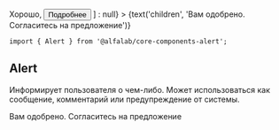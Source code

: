 


<Meta
    title='Компоненты/Alert'
    component={Alert}
/>


<!-- Canvas -->

<Story name='Alert'>
    <Alert
        view={select('view', ['common', 'negative', 'positive', 'attention'], 'common')}
        title={text('title', '')}
        hasCloser={boolean('hasCloser', false)}
        buttons={boolean('buttons', false) ? [
            <Button>Хорошо</Button>,
            <Button>Подробнее</Button>
        ] : null}
    >
        {text('children', 'Вам одобрено. Согласитесь на предложение')}
    </Alert>
</Story>


<!-- Docs -->

<ComponentHeader
    name='Alert'
    version={version}
    package='@alfalab/core-components-alert'
    stage={1}
/>

```tsx
import { Alert } from '@alfalab/core-components-alert';
```

## Alert

Информирует пользователя о чем-либо. Может использоваться как сообщение, комментарий или предупреждение от системы.

<Alert>
    Вам одобрено. Согласитесь на предложение
</Alert>

<Props of={Alert} />
